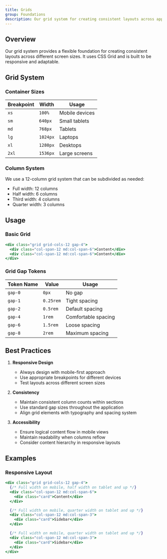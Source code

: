 ```yaml
---
title: Grids
group: Foundations
description: Our grid system for creating consistent layouts across applications.
---
```



## Overview

Our grid system provides a flexible foundation for creating consistent layouts across different screen sizes. It uses CSS Grid and is built to be responsive and adaptable.

## Grid System

### Container Sizes

| Breakpoint | Width    | Usage          |
| ---------- | -------- | -------------- |
| `xs`       | `100%`   | Mobile devices |
| `sm`       | `640px`  | Small tablets  |
| `md`       | `768px`  | Tablets        |
| `lg`       | `1024px` | Laptops        |
| `xl`       | `1280px` | Desktops       |
| `2xl`      | `1536px` | Large screens  |

### Column System

We use a 12-column grid system that can be subdivided as needed:

- Full width: 12 columns
- Half width: 6 columns
- Third width: 4 columns
- Quarter width: 3 columns

## Usage

### Basic Grid

```jsx
<div class="grid grid-cols-12 gap-4">
  <div class="col-span-12 md:col-span-6">Content</div>
  <div class="col-span-12 md:col-span-6">Content</div>
</div>
```

### Grid Gap Tokens

| Token Name | Value     | Usage               |
| ---------- | --------- | ------------------- |
| `gap-0`    | `0px`     | No gap              |
| `gap-1`    | `0.25rem` | Tight spacing       |
| `gap-2`    | `0.5rem`  | Default spacing     |
| `gap-4`    | `1rem`    | Comfortable spacing |
| `gap-6`    | `1.5rem`  | Loose spacing       |
| `gap-8`    | `2rem`    | Maximum spacing     |

## Best Practices

1. **Responsive Design**

   - Always design with mobile-first approach
   - Use appropriate breakpoints for different devices
   - Test layouts across different screen sizes

2. **Consistency**

   - Maintain consistent column counts within sections
   - Use standard gap sizes throughout the application
   - Align grid elements with typography and spacing system

3. **Accessibility**
   - Ensure logical content flow in mobile views
   - Maintain readability when columns reflow
   - Consider content hierarchy in responsive layouts

## Examples

### Responsive Layout

```jsx
<div class="grid grid-cols-12 gap-4">
  {/* Full width on mobile, half width on tablet and up */}
  <div class="col-span-12 md:col-span-6">
    <div class="card">Content</div>
  </div>

  {/* Full width on mobile, quarter width on tablet and up */}
  <div class="col-span-12 md:col-span-3">
    <div class="card">Sidebar</div>
  </div>

  {/* Full width on mobile, quarter width on tablet and up */}
  <div class="col-span-12 md:col-span-3">
    <div class="card">Sidebar</div>
  </div>
</div>
```
